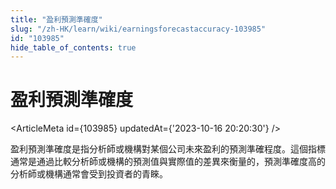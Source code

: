 ```yaml
---
title: "盈利預測準確度"
slug: "/zh-HK/learn/wiki/earningsforecastaccuracy-103985"
id: "103985"
hide_table_of_contents: true
---
```



<Breadcrumbs current="盈利預測準確度" />

# 盈利預測準確度

<ArticleMeta id={103985} updatedAt={'2023-10-16 20:20:30'} />
<div className='border-solid border-b border-t-0 my-4 border-[var(--ifm-color-gray-300)]' />

盈利預測準確度是指分析師或機構對某個公司未來盈利的預測準確程度。這個指標通常是通過比較分析師或機構的預測值與實際值的差異來衡量的，預測準確度高的分析師或機構通常會受到投資者的青睞。
